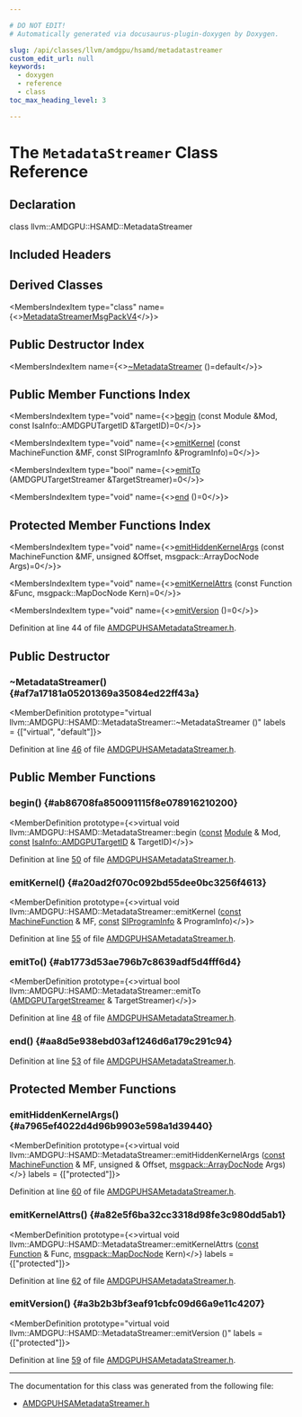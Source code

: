 ```yaml
---

# DO NOT EDIT!
# Automatically generated via docusaurus-plugin-doxygen by Doxygen.

slug: /api/classes/llvm/amdgpu/hsamd/metadatastreamer
custom_edit_url: null
keywords:
  - doxygen
  - reference
  - class
toc_max_heading_level: 3

---
```





# The `MetadataStreamer` Class Reference

<DoxygenPage pluginConfig={pluginConfig}>



## Declaration

<CodeBlock>class llvm::AMDGPU::HSAMD::MetadataStreamer</CodeBlock>

## Included Headers

<IncludesList>
<IncludesListItem
  filePath="Target/AMDGPU/AMDGPUHSAMetadataStreamer.h"
  permalink="/docs/api/files/lib/lib/target/lib/target/amdgpu/amdgpuhsametadatastreamer-h"
  isLocal="true" />
</IncludesList>

## Derived Classes

<MembersIndex>

<MembersIndexItem
  type="class"
  name={<><a href="/docs/api/classes/llvm/amdgpu/hsamd/metadatastreamermsgpackv4">MetadataStreamerMsgPackV4</a></>}>
</MembersIndexItem>

</MembersIndex>

## Public Destructor Index

<MembersIndex>

<MembersIndexItem
  name={<><a href="#af7a17181a05201369a35084ed22ff43a">~MetadataStreamer</a> ()=default</>}>
</MembersIndexItem>

</MembersIndex>

## Public Member Functions Index

<MembersIndex>

<MembersIndexItem
  type="void"
  name={<><a href="#ab86708fa850091115f8e078916210200">begin</a> (const Module &amp;Mod, const IsaInfo::AMDGPUTargetID &amp;TargetID)=0</>}>
</MembersIndexItem>

<MembersIndexItem
  type="void"
  name={<><a href="#a20ad2f070c092bd55dee0bc3256f4613">emitKernel</a> (const MachineFunction &amp;MF, const SIProgramInfo &amp;ProgramInfo)=0</>}>
</MembersIndexItem>

<MembersIndexItem
  type="bool"
  name={<><a href="#ab1773d53ae796b7c8639adf5d4fff6d4">emitTo</a> (AMDGPUTargetStreamer &amp;TargetStreamer)=0</>}>
</MembersIndexItem>

<MembersIndexItem
  type="void"
  name={<><a href="#aa8d5e938ebd03af1246d6a179c291c94">end</a> ()=0</>}>
</MembersIndexItem>

</MembersIndex>

## Protected Member Functions Index

<MembersIndex>

<MembersIndexItem
  type="void"
  name={<><a href="#a7965ef4022d4d96b9903e598a1d39440">emitHiddenKernelArgs</a> (const MachineFunction &amp;MF, unsigned &amp;Offset, msgpack::ArrayDocNode Args)=0</>}>
</MembersIndexItem>

<MembersIndexItem
  type="void"
  name={<><a href="#a82e5f6ba32cc3318d98fe3c980dd5ab1">emitKernelAttrs</a> (const Function &amp;Func, msgpack::MapDocNode Kern)=0</>}>
</MembersIndexItem>

<MembersIndexItem
  type="void"
  name={<><a href="#a3b2b3bf3eaf91cbfc09d66a9e11c4207">emitVersion</a> ()=0</>}>
</MembersIndexItem>

</MembersIndex>


Definition at line 44 of file <a href="/docs/api/files/lib/lib/target/lib/target/amdgpu/amdgpuhsametadatastreamer-h">AMDGPUHSAMetadataStreamer.h</a>.

<SectionDefinition>

## Public Destructor

### ~MetadataStreamer() {#af7a17181a05201369a35084ed22ff43a}

<MemberDefinition
  prototype="virtual llvm::AMDGPU::HSAMD::MetadataStreamer::~MetadataStreamer ()"
  labels = {["virtual", "default"]}>

Definition at line <a href="/docs/api/files/lib/lib/target/lib/target/amdgpu/amdgpuhsametadatastreamer-h/#l00046">46</a> of file <a href="/docs/api/files/lib/lib/target/lib/target/amdgpu/amdgpuhsametadatastreamer-h">AMDGPUHSAMetadataStreamer.h</a>.
</MemberDefinition>

</SectionDefinition>

<SectionDefinition>

## Public Member Functions

### begin() {#ab86708fa850091115f8e078916210200}

<MemberDefinition
  prototype={<>virtual void llvm::AMDGPU::HSAMD::MetadataStreamer::begin (<a href="/docs/api/files/lib/lib/target/lib/target/aarch64/aarch64promoteconstant-cpp/#a90f8350fecae261c25be85d38b451bff">const</a> <a href="/docs/api/classes/llvm/module">Module</a> &amp; Mod, <a href="/docs/api/files/lib/lib/target/lib/target/aarch64/aarch64promoteconstant-cpp/#a90f8350fecae261c25be85d38b451bff">const</a> <a href="/docs/api/classes/llvm/amdgpu/isainfo/amdgputargetid">IsaInfo::AMDGPUTargetID</a> &amp; TargetID)</>}>

Definition at line <a href="/docs/api/files/lib/lib/target/lib/target/amdgpu/amdgpuhsametadatastreamer-h/#l00050">50</a> of file <a href="/docs/api/files/lib/lib/target/lib/target/amdgpu/amdgpuhsametadatastreamer-h">AMDGPUHSAMetadataStreamer.h</a>.
</MemberDefinition>

### emitKernel() {#a20ad2f070c092bd55dee0bc3256f4613}

<MemberDefinition
  prototype={<>virtual void llvm::AMDGPU::HSAMD::MetadataStreamer::emitKernel (<a href="/docs/api/files/lib/lib/target/lib/target/aarch64/aarch64promoteconstant-cpp/#a90f8350fecae261c25be85d38b451bff">const</a> <a href="/docs/api/classes/llvm/machinefunction">MachineFunction</a> &amp; MF, <a href="/docs/api/files/lib/lib/target/lib/target/aarch64/aarch64promoteconstant-cpp/#a90f8350fecae261c25be85d38b451bff">const</a> <a href="/docs/api/structs/llvm/siprograminfo">SIProgramInfo</a> &amp; ProgramInfo)</>}>

Definition at line <a href="/docs/api/files/lib/lib/target/lib/target/amdgpu/amdgpuhsametadatastreamer-h/#l00055">55</a> of file <a href="/docs/api/files/lib/lib/target/lib/target/amdgpu/amdgpuhsametadatastreamer-h">AMDGPUHSAMetadataStreamer.h</a>.
</MemberDefinition>

### emitTo() {#ab1773d53ae796b7c8639adf5d4fff6d4}

<MemberDefinition
  prototype={<>virtual bool llvm::AMDGPU::HSAMD::MetadataStreamer::emitTo (<a href="/docs/api/classes/llvm/amdgputargetstreamer">AMDGPUTargetStreamer</a> &amp; TargetStreamer)</>}>

Definition at line <a href="/docs/api/files/lib/lib/target/lib/target/amdgpu/amdgpuhsametadatastreamer-h/#l00048">48</a> of file <a href="/docs/api/files/lib/lib/target/lib/target/amdgpu/amdgpuhsametadatastreamer-h">AMDGPUHSAMetadataStreamer.h</a>.
</MemberDefinition>

### end() {#aa8d5e938ebd03af1246d6a179c291c94}

<MemberDefinition
  prototype="virtual void llvm::AMDGPU::HSAMD::MetadataStreamer::end ()">

Definition at line <a href="/docs/api/files/lib/lib/target/lib/target/amdgpu/amdgpuhsametadatastreamer-h/#l00053">53</a> of file <a href="/docs/api/files/lib/lib/target/lib/target/amdgpu/amdgpuhsametadatastreamer-h">AMDGPUHSAMetadataStreamer.h</a>.
</MemberDefinition>

</SectionDefinition>

<SectionDefinition>

## Protected Member Functions

### emitHiddenKernelArgs() {#a7965ef4022d4d96b9903e598a1d39440}

<MemberDefinition
  prototype={<>virtual void llvm::AMDGPU::HSAMD::MetadataStreamer::emitHiddenKernelArgs (<a href="/docs/api/files/lib/lib/target/lib/target/aarch64/aarch64promoteconstant-cpp/#a90f8350fecae261c25be85d38b451bff">const</a> <a href="/docs/api/classes/llvm/machinefunction">MachineFunction</a> &amp; MF, unsigned &amp; Offset, <a href="/docs/api/classes/llvm/msgpack/arraydocnode">msgpack::ArrayDocNode</a> Args)</>}
  labels = {["protected"]}>

Definition at line <a href="/docs/api/files/lib/lib/target/lib/target/amdgpu/amdgpuhsametadatastreamer-h/#l00060">60</a> of file <a href="/docs/api/files/lib/lib/target/lib/target/amdgpu/amdgpuhsametadatastreamer-h">AMDGPUHSAMetadataStreamer.h</a>.
</MemberDefinition>

### emitKernelAttrs() {#a82e5f6ba32cc3318d98fe3c980dd5ab1}

<MemberDefinition
  prototype={<>virtual void llvm::AMDGPU::HSAMD::MetadataStreamer::emitKernelAttrs (<a href="/docs/api/files/lib/lib/target/lib/target/aarch64/aarch64promoteconstant-cpp/#a90f8350fecae261c25be85d38b451bff">const</a> <a href="/docs/api/classes/llvm/function">Function</a> &amp; Func, <a href="/docs/api/classes/llvm/msgpack/mapdocnode">msgpack::MapDocNode</a> Kern)</>}
  labels = {["protected"]}>

Definition at line <a href="/docs/api/files/lib/lib/target/lib/target/amdgpu/amdgpuhsametadatastreamer-h/#l00062">62</a> of file <a href="/docs/api/files/lib/lib/target/lib/target/amdgpu/amdgpuhsametadatastreamer-h">AMDGPUHSAMetadataStreamer.h</a>.
</MemberDefinition>

### emitVersion() {#a3b2b3bf3eaf91cbfc09d66a9e11c4207}

<MemberDefinition
  prototype="virtual void llvm::AMDGPU::HSAMD::MetadataStreamer::emitVersion ()"
  labels = {["protected"]}>

Definition at line <a href="/docs/api/files/lib/lib/target/lib/target/amdgpu/amdgpuhsametadatastreamer-h/#l00059">59</a> of file <a href="/docs/api/files/lib/lib/target/lib/target/amdgpu/amdgpuhsametadatastreamer-h">AMDGPUHSAMetadataStreamer.h</a>.
</MemberDefinition>

</SectionDefinition>

<hr/>

The documentation for this class was generated from the following file:

<ul>
<li><a href="/docs/api/files/lib/lib/target/lib/target/amdgpu/amdgpuhsametadatastreamer-h">AMDGPUHSAMetadataStreamer.h</a></li>
</ul>

</DoxygenPage>
